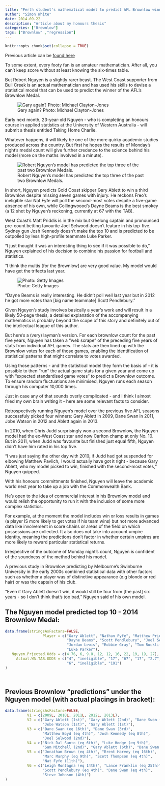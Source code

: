 ```yaml
---
title: "Perth student's mathematical model to predict AFL Brownlow winner "
author: "Simon White"
date: 2014-09-22
description: "Article about my honours thesis"
categories: ["Brownlow"]
tags: ["Brownlow" ,"regression"]
---
```


```r
knitr::opts_chunk$set(collapse = TRUE)
```

Previous article can be [found here](http://www.theage.com.au/afl/brownlow-medal/perth-students-mathematical-model-to-predict-afl-brownlow-winner-20140921-10k3k1.html)


To some extent, every footy fan is an amateur mathematician. After all, you can't keep score without at least knowing the six-times table.

But Robert Nguyen is a slightly rarer beast. The West Coast supporter from Bull Creek is an actual mathematician and has used his skills to devise a statistical model that can be used to predict the winner of the AFL's Brownlow Medal.

![Gary again? Photo: Michael Clayton-Jones](/img/a23cc223ceb8186c965c6118edaf61a9a4d99bd6.jpg)

Early next month, 23-year-old Nguyen - who is completing an honours course in applied statistics at the University of Western Australia - will submit a thesis entitled Taking Home Charlie.

Whatever happens, it will likely be one of the more quirky academic studies produced across the country. But first he hopes the results of Monday's night's medal count will give further credence to the science behind his model (more on the maths involved in a minute).

![Robert Nguyen's model has predicted the top three of the past two Brownlow Medals.](/img/f91e51ae6f0c709dc3bf83c821fcae4b72828341.jpg)


In short, Nguyen predicts Gold Coast skipper Gary Ablett to win a third Brownlow despite missing seven games with injury. He reckons Freo's ineligible star Nat Fyfe will poll the second-most votes despite a five-game absence of his own, while Collingwoood's Dayne Beams is the best smokey (a 12 shot by Nguyen's reckoning, currently at  67  with the TAB).


West Coast's Matt Priddis is in the mix but Geelong captain and pronounced pre-count betting favourite Joel Selwood doesn't feature in his top-five. Sydney gun Josh Kennedy doesn't make the top 10 and is predicted to be outpolled by less high-profile teammate Luke Parker.

"I just thought it was an interesting thing to see if it was possible to do," Nguyen explained of his decision to combine his passion for football and statistics.

"I think the multis [for the Brownlow] are very good value. My model would have got the trifecta last year.

![Photo: Getty Images](/img/91ee7f961b837f6bfa676a14bd04114b9539f655.jpg)


"Dayne Beams is really interesting. He didn't poll well last year but in 2012 he got more votes than [big name teammate] Scott Pendlebury."

Given Nguyen's study involves basically a year's work and will result in a likely 50-page thesis, a detailed explanation of the accompanying mathematics is probably beyond the scope of this story and definitely out of the intellectual league of this author.

But here's a (very) layman's version. For each brownlow count for the past five years, Nguyen has taken a "web scrape" of the preceding five years of stats from individual AFL games. The stats are then lined up with the Brownlow votes for each of those games, enabling the identification of statistical patterns that might correlate to votes awarded.

Using those patterns - and the statistical model they form the basis of -  it is possible to then "run" the actual game stats for a given year and come up with "expected standardised game votes" to predict a Brownlow outcome. To ensure random fluctuations are minimised, Nguyen runs each season through his computer 10,000 times.

Just in case any of that sounds overly complicated - and I think I almost fried my own brain writing it - here are some relevant facts to consider.

Retrospectively running Nguyen's model over the previous five AFL seasons successfuly picked four winners: Gary Ablett in 2009, Dane Swan in 2011, Jobe Watson in 2012 and Ablett again in 2013.

In 2010, when Chris Judd surprisingly won a second Brownlow, the Nguyen model had the ex-West Coast star and now Carlton champ at only No. 10. But in 2011, when Judd was favourite but finished just equal fifth, Nguyen didn't have him rated in his top five.

"I was just saying the other day with 2010, if Judd had got suspended for elbowing Matthew Pavlich, I would actually have got it right - because Gary Ablett, who my model picked to win, finished with the second-most votes," Nguyen quipped.

With his honours committments finished, Nguyen will leave the academic world next year to take up a job with the Commonwealth Bank.

He's open to the idea of commercial interest in his Brownlow model and would relish the opportunity to run it with the inclusion of some more complex statistics.

For example, at the moment the model includes win or loss results in games (a player IS more likely to get votes if his team wins) but not more advanced data like involvement in score chains or areas of the field on which possessions are collected. It also does not take into account umpire identity, meaning the predictions don't factor in whether certain umpires are more likely to reward particular statistical returns.

Irrespective of the outcome of Monday night's count, Nguyen is confident of the soundness of the method behind his model.

A previous study in Brownlow predicting by Melbourne's Swinburne University in the early 2000s combined statistical data with other factors such as whether a player was of distinctive appearance (e.g blonde or red hair) or was the captain of his club.

"Even if Gary Ablett doesn't win, it would still be four from [the past] six years - so I don't think that's too bad," Nguyen said of his own model.

## The Nguyen model predicted top 10 - 2014 Brownlow Medal: 

```r
data.frame(stringsAsFactors=FALSE,
                 Player = c("Gary Ablett", "Nathan Fyfe", "Matthew Priddis",
                            "Dayne Beams", "Scott Pendlebury", "Joel Selwood",
                            "Jordan Lewis", "Robbie Gray", "Tom Rockliff",
                            "Luke Parker"),
   Nguyen.Prjected.Odds = c(4.76, 6, 9.8, 12, 12, 16, 22, 19, 19, 27),
     Actual.WA.TAB.ODDS = c("4", "ineligible", "17", "67", "17", "2.7", "9.75",
                            "6", "ineligible", "101")
)




```
## Previous Brownlow "predictions" under the Nguyen model (with actual placings in bracket):


```r

data.frame(stringsAsFactors=FALSE,
          V1 = c(2009L, 2010L, 2011L, 2012L, 2013L),
          V2 = c("Gary Ablett (1st)", "Gary Ablett (2nd)", "Dane Swan (1st)",
                 "Jobe Watson (1st)", "Gary Ablett (1st)"),
          V3 = c("Dane Swan (eq 16th)", "Dane Swan (3rd)",
                 "Matthew Boyd (eq 4th)", "Josh Kennedy (eq 8th)",
                 "Joel Selwood (2nd)"),
          V4 = c("Nick Dal Santo (eq 6th)", "Luke Hodge (eq 9th)",
                 "Sam Mitchell (2nd)", "Gary Ablett (6th)", "Dane Swan (3rd)"),
          V5 = c("Jonathan Brown (eq 4th)", "Brent Harvey (eq 16th)",
                 "Marc Murphy (eq 9th)", "Scott Thompson (eq 4th)",
                 "Nat Fyfe (11th)"),
          V6 = c("Leigh Montagna (eq 14th)", "Lance Franklin (eq 25th)",
                 "Scott Pendlebury (eq 4th)", "Dane Swan (eq 4th)",
                 "Steve Johnson (4th)")
)
```